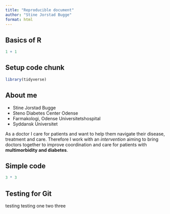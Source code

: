 ```yaml
---
title: "Reproducible document"
author: "Stine Jorstad Bugge"
format: html
---
```


## Basics of R

```r
1 + 1
```

## Setup code chunk

```r
library(tidyverse)
```

## About me
- Stine Jorstad Bugge
- Steno Diabetes Center Odense
- Farmakologi, Odense Universitetshospital
- Syddansk Universitet

As a doctor I care for patients and want to help them navigate their disease, treatment and care. Therefore I work with an *intervention* aiming to bring doctors together to improve coordination and care for patients with **multimorbidity and diabetes**.

## Simple code
```r
3 * 3
```
## Testing for Git
testing testing one two three

